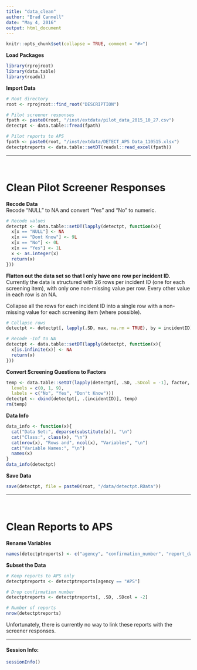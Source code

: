 ```yaml
---
title: "data_clean"
author: "Brad Cannell"
date: "May 4, 2016"
output: html_document
---
```


```r
knitr::opts_chunk$set(collapse = TRUE, comment = "#>")
```

**Load Packages**
```r
library(rprojroot)
library(data.table)
library(readxl)
```

**Import Data**   
```r
# Root directory
root <- rprojroot::find_root("DESCRIPTION")

# Pilot screener responses
fpath <- paste0(root, "/inst/extdata/pilot_data_2015_10_27.csv")
detectpt <- data.table::fread(fpath)

# Pilot reports to APS
fpath <- paste0(root, "/inst/extdata/DETECT_APS Data_110515.xlsx")
detectptreports <- data.table::setDT(readxl::read_excel(fpath))
```
------   

&nbsp;   

# Clean Pilot Screener Responses

**Recode Data**   
Recode "NULL" to NA and convert "Yes" and "No" to numeric.
```r
# Recode values
detectpt <- data.table::setDT(lapply(detectpt, function(x){
  x[x == "NULL"] <- NA
  x[x == "Dont Know"] <- 9L
  x[x == "No"] <- 0L
  x[x == "Yes"] <- 1L
  x <- as.integer(x)
  return(x)
}))
```

**Flatten out the data set so that I only have one row per incident ID.**   
Currently the data is structured with 26 rows per incident ID (one for each screening item), with only one non-missing value per row. Every other value in each row is an NA.   

Collapse all the rows for each incident ID into a single row with a non-missing value for each screening item (where possible).
```r
# Collapse rows
detectpt <- detectpt[, lapply(.SD, max, na.rm = TRUE), by = incidentID]

# Recode -Inf to NA
detectpt <- data.table::setDT(lapply(detectpt, function(x){
  x[is.infinite(x)] <- NA
  return(x)
}))
```

**Convert Screening Questions to Factors**
```r
temp <- data.table::setDT(lapply(detectpt[, .SD, .SDcol = -1], factor, 
  levels = c(0, 1, 9),
  labels = c("No", "Yes", "Don't Know")))
detectpt <- cbind(detectpt[, .(incidentID)], temp)
rm(temp)
```

**Data Info**
```r
data_info <- function(x){
  cat("Data Set:", deparse(substitute(x)), "\n")
  cat("Class:", class(x), "\n")
  cat(nrow(x), "Rows and", ncol(x), "Variables", "\n")
  cat("Variable Names:", "\n")
  names(x)
}
data_info(detectpt)
```

**Save Data**
```r
save(detectpt, file = paste0(root, "/data/detectpt.RData"))
```
------   

&nbsp;

# Clean Reports to APS   

**Rename Variables**
```r
names(detectptreports) <- c("agency", "confirmation_number", "report_date", "e_report", "response_number")
```

**Subset the Data**
```r
# Keep reports to APS only
detectptreports <- detectptreports[agency == "APS"]

# Drop confirmation number
detectptreports <- detectptreports[, .SD, .SDcol = -2]

# Number of reports
nrow(detectptreports)
```

Unfortunately, there is currently no way to link these reports with the screener responses.   

-----

#### Session Info:
```r
sessionInfo()
```